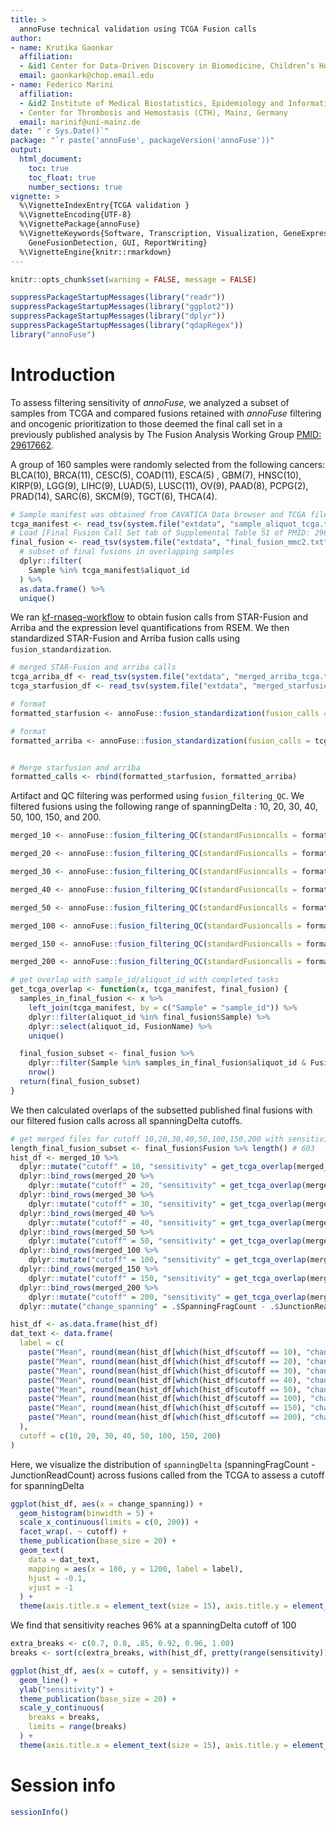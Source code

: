 ```yaml
---
title: > 
  annoFuse technical validation using TCGA Fusion calls
author:
- name: Krutika Gaonkar
  affiliation: 
  - &id1 Center for Data-Driven Discovery in Biomedicine, Children’s Hospital of Philadelphia, USA
  email: gaonkark@chop.email.edu
- name: Federico Marini
  affiliation: 
  - &id2 Institute of Medical Biostatistics, Epidemiology and Informatics (IMBEI), Mainz, Germany
  - Center for Thrombosis and Hemostasis (CTH), Mainz, Germany
  email: marinif@uni-mainz.de
date: "`r Sys.Date()`"
package: "`r paste('annoFuse', packageVersion('annoFuse'))"
output: 
  html_document:
    toc: true
    toc_float: true
    number_sections: true
vignette: >
  %\VignetteIndexEntry{TCGA validation }
  %\VignetteEncoding{UTF-8}  
  %\VignettePackage{annoFuse}
  %\VignetteKeywords{Software, Transcription, Visualization, GeneExpression, Annotation,
    GeneFusionDetection, GUI, ReportWriting}
  %\VignetteEngine{knitr::rmarkdown}
---
```



```r
knitr::opts_chunk$set(warning = FALSE, message = FALSE)
```


```r
suppressPackageStartupMessages(library("readr"))
suppressPackageStartupMessages(library("ggplot2"))
suppressPackageStartupMessages(library("dplyr"))
suppressPackageStartupMessages(library("qdapRegex"))
library("annoFuse")
```


# Introduction

To assess filtering sensitivity of _annoFuse_, we analyzed a subset of samples from TCGA and compared fusions retained with _annoFuse_ filtering and oncogenic prioritization to those deemed the final call set in a previously published analysis by The Fusion Analysis Working Group [PMID: 29617662](https://pubmed.ncbi.nlm.nih.gov/29617662/).

A group of 160 samples were randomly selected from the following cancers: BLCA(10), BRCA(11), CESC(5), COAD(11),  ESCA(5) , GBM(7), HNSC(10), KIRP(9), LGG(9), LIHC(9), LUAD(5), LUSC(11), OV(9), PAAD(8), PCPG(2), PRAD(14), SARC(6), SKCM(9), TGCT(6), THCA(4). 


```r
# Sample manifest was obtained from CAVATICA Data browser and TCGA files were copied to working project.
tcga_manifest <- read_tsv(system.file("extdata", "sample_aliquot_tcga.tsv", package = "annoFuse"))
# Load [Final Fusion Call Set tab of Supplemental Table S1 of PMID: 29617662](https://pubmed.ncbi.nlm.nih.gov/29617662/)
final_fusion <- read_tsv(system.file("extdata", "final_fusion_mmc2.txt", package = "annoFuse")) %>%
  # subset of final fusions in overlapping samples
  dplyr::filter(
    Sample %in% tcga_manifest$aliquot_id
  ) %>%
  as.data.frame() %>%
  unique()
```

We ran [kf-rnaseq-workflow](https://github.com/kids-first/kf-rnaseq-workflow) to obtain fusion calls from STAR-Fusion and Arriba and the expression level quantifications from RSEM. 
We then standardized STAR-Fusion and Arriba fusion calls using `fusion_standardization`. 


```r

# merged STAR-Fusion and arriba calls
tcga_arriba_df <- read_tsv(system.file("extdata", "merged_arriba_tcga.tsv", package = "annoFuse"))
tcga_starfusion_df <- read_tsv(system.file("extdata", "merged_starfusion_tcga.tsv", package = "annoFuse"))

# format
formatted_starfusion <- annoFuse::fusion_standardization(fusion_calls = tcga_starfusion_df, caller = "STARFUSION", tumorID = tcga_starfusion_df$Sample)

# format
formatted_arriba <- annoFuse::fusion_standardization(fusion_calls = tcga_arriba_df, caller = "ARRIBA", tumorID = tcga_arriba_df$Sample)


# Merge starfusion and arriba
formatted_calls <- rbind(formatted_starfusion, formatted_arriba)
```

Artifact and QC filtering was performed using `fusion_filtering_QC`. We filtered fusions using the following range of spanningDelta : 10, 20, 30, 40, 50, 100, 150, and 200. 

```r

merged_10 <- annoFuse::fusion_filtering_QC(standardFusioncalls = formatted_calls, readthroughFilter = FALSE, readingFrameFilter = "in-frame|frameshift|other", artifactFilter = "GTEx_Recurrent|DGD_PARALOGS|Normal|BodyMap|ConjoinG", junctionReadCountFilter = 1, spanningFragCountFilter = 10)

merged_20 <- annoFuse::fusion_filtering_QC(standardFusioncalls = formatted_calls, readthroughFilter = FALSE, readingFrameFilter = "in-frame|frameshift|other", artifactFilter = "GTEx_Recurrent|DGD_PARALOGS|Normal|BodyMap|ConjoinG", junctionReadCountFilter = 1, spanningFragCountFilter = 20)

merged_30 <- annoFuse::fusion_filtering_QC(standardFusioncalls = formatted_calls, readthroughFilter = FALSE, readingFrameFilter = "in-frame|frameshift|other", artifactFilter = "GTEx_Recurrent|DGD_PARALOGS|Normal|BodyMap|ConjoinG", junctionReadCountFilter = 1, spanningFragCountFilter = 30)

merged_40 <- annoFuse::fusion_filtering_QC(standardFusioncalls = formatted_calls, readthroughFilter = FALSE, readingFrameFilter = "in-frame|frameshift|other", artifactFilter = "GTEx_Recurrent|DGD_PARALOGS|Normal|BodyMap|ConjoinG", junctionReadCountFilter = 1, spanningFragCountFilter = 40)

merged_50 <- annoFuse::fusion_filtering_QC(standardFusioncalls = formatted_calls, readthroughFilter = FALSE, readingFrameFilter = "in-frame|frameshift|other", artifactFilter = "GTEx_Recurrent|DGD_PARALOGS|Normal|BodyMap|ConjoinG", junctionReadCountFilter = 1, spanningFragCountFilter = 50)

merged_100 <- annoFuse::fusion_filtering_QC(standardFusioncalls = formatted_calls, readthroughFilter = FALSE, readingFrameFilter = "in-frame|frameshift|other", artifactFilter = "GTEx_Recurrent|DGD_PARALOGS|Normal|BodyMap|ConjoinG", junctionReadCountFilter = 1, spanningFragCountFilter = 100)

merged_150 <- annoFuse::fusion_filtering_QC(standardFusioncalls = formatted_calls, readthroughFilter = FALSE, readingFrameFilter = "in-frame|frameshift|other", artifactFilter = "GTEx_Recurrent|DGD_PARALOGS|Normal|BodyMap|ConjoinG", junctionReadCountFilter = 1, spanningFragCountFilter = 150)

merged_200 <- annoFuse::fusion_filtering_QC(standardFusioncalls = formatted_calls, readthroughFilter = FALSE, readingFrameFilter = "in-frame|frameshift|other", artifactFilter = "GTEx_Recurrent|DGD_PARALOGS|Normal|BodyMap|ConjoinG", junctionReadCountFilter = 1, spanningFragCountFilter = 200)
```



```r
# get overlap with sample_id/aliquot_id with completed tasks
get_tcga_overlap <- function(x, tcga_manifest, final_fusion) {
  samples_in_final_fusion <- x %>%
    left_join(tcga_manifest, by = c("Sample" = "sample_id")) %>%
    dplyr::filter(aliquot_id %in% final_fusion$Sample) %>%
    dplyr::select(aliquot_id, FusionName) %>%
    unique()

  final_fusion_subset <- final_fusion %>%
    dplyr::filter(Sample %in% samples_in_final_fusion$aliquot_id & Fusion %in% samples_in_final_fusion$FusionName) %>%
    nrow()
  return(final_fusion_subset)
}
```

 We then calculated overlaps of the subsetted published final fusions with our filtered fusion calls across all spanningDelta cutoffs.


```r
# get merged files for cutoff 10,20,30,40,50,100,150,200 with sensitivity
length_final_fusion_subset <- final_fusion$Fusion %>% length() # 603
hist_df <- merged_10 %>%
  dplyr::mutate("cutoff" = 10, "sensitivity" = get_tcga_overlap(merged_10, tcga_manifest, final_fusion) / length_final_fusion_subset) %>%
  dplyr::bind_rows(merged_20 %>%
    dplyr::mutate("cutoff" = 20, "sensitivity" = get_tcga_overlap(merged_20, tcga_manifest, final_fusion) / length_final_fusion_subset)) %>%
  dplyr::bind_rows(merged_30 %>%
    dplyr::mutate("cutoff" = 30, "sensitivity" = get_tcga_overlap(merged_30, tcga_manifest, final_fusion) / length_final_fusion_subset)) %>%
  dplyr::bind_rows(merged_40 %>%
    dplyr::mutate("cutoff" = 40, "sensitivity" = get_tcga_overlap(merged_40, tcga_manifest, final_fusion) / length_final_fusion_subset)) %>%
  dplyr::bind_rows(merged_50 %>%
    dplyr::mutate("cutoff" = 50, "sensitivity" = get_tcga_overlap(merged_50, tcga_manifest, final_fusion) / length_final_fusion_subset)) %>%
  dplyr::bind_rows(merged_100 %>%
    dplyr::mutate("cutoff" = 100, "sensitivity" = get_tcga_overlap(merged_100, tcga_manifest, final_fusion) / length_final_fusion_subset)) %>%
  dplyr::bind_rows(merged_150 %>%
    dplyr::mutate("cutoff" = 150, "sensitivity" = get_tcga_overlap(merged_150, tcga_manifest, final_fusion) / length_final_fusion_subset)) %>%
  dplyr::bind_rows(merged_200 %>%
    dplyr::mutate("cutoff" = 200, "sensitivity" = get_tcga_overlap(merged_200, tcga_manifest, final_fusion) / length_final_fusion_subset)) %>%
  dplyr::mutate("change_spanning" = .$SpanningFragCount - .$JunctionReadCount)

hist_df <- as.data.frame(hist_df)
dat_text <- data.frame(
  label = c(
    paste("Mean", round(mean(hist_df[which(hist_df$cutoff == 10), "change_spanning"]))),
    paste("Mean", round(mean(hist_df[which(hist_df$cutoff == 20), "change_spanning"]))),
    paste("Mean", round(mean(hist_df[which(hist_df$cutoff == 30), "change_spanning"]))),
    paste("Mean", round(mean(hist_df[which(hist_df$cutoff == 40), "change_spanning"]))),
    paste("Mean", round(mean(hist_df[which(hist_df$cutoff == 50), "change_spanning"]))),
    paste("Mean", round(mean(hist_df[which(hist_df$cutoff == 100), "change_spanning"]))),
    paste("Mean", round(mean(hist_df[which(hist_df$cutoff == 150), "change_spanning"]))),
    paste("Mean", round(mean(hist_df[which(hist_df$cutoff == 200), "change_spanning"])))
  ),
  cutoff = c(10, 20, 30, 40, 50, 100, 150, 200)
)
```

Here, we visualize the distribution of `spanningDelta` (spanningFragCount - JunctionReadCount) across fusions called from the TCGA to assess a cutoff for spanningDelta

```r
ggplot(hist_df, aes(x = change_spanning)) +
  geom_histogram(binwidth = 5) +
  scale_x_continuous(limits = c(0, 200)) +
  facet_wrap(. ~ cutoff) +
  theme_publication(base_size = 20) +
  geom_text(
    data = dat_text,
    mapping = aes(x = 100, y = 1200, label = label),
    hjust = -0.1,
    vjust = -1
  ) +
  theme(axis.title.x = element_text(size = 15), axis.title.y = element_text(size = 15))
```


We find that sensitivity reaches 96% at a spanningDelta cutoff of 100 

```r
extra_breaks <- c(0.7, 0.8, .85, 0.92, 0.96, 1.00)
breaks <- sort(c(extra_breaks, with(hist_df, pretty(range(sensitivity)))))

ggplot(hist_df, aes(x = cutoff, y = sensitivity)) +
  geom_line() +
  ylab("sensitivity") +
  theme_publication(base_size = 20) +
  scale_y_continuous(
    breaks = breaks,
    limits = range(breaks)
  ) +
  theme(axis.title.x = element_text(size = 15), axis.title.y = element_text(size = 15))
```


# Session info {-}

```r
sessionInfo()
```

